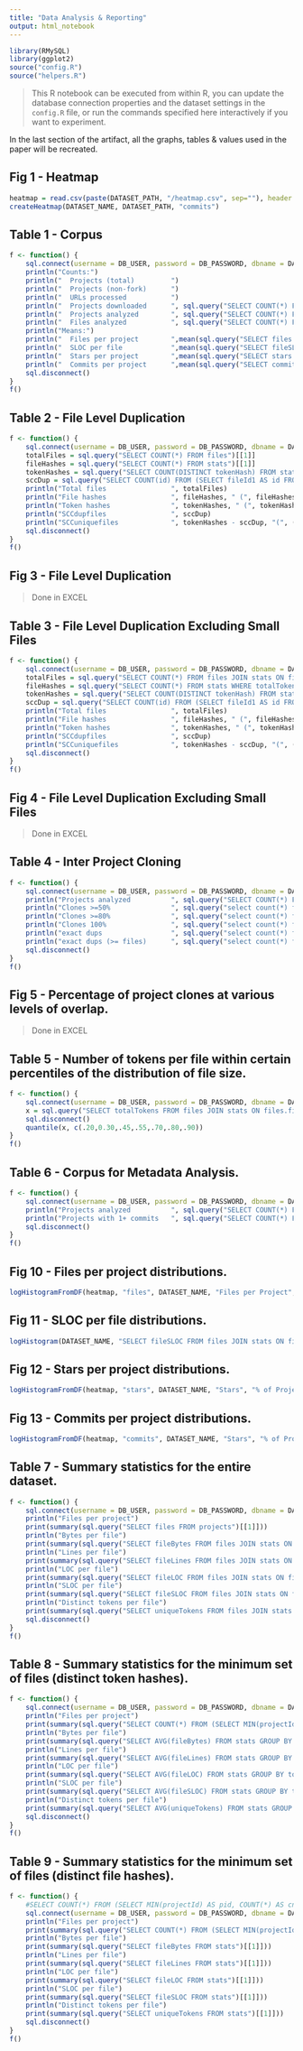 ```yaml
---
title: "Data Analysis & Reporting"
output: html_notebook
---
```


```r
library(RMySQL)
library(ggplot2)
source("config.R")
source("helpers.R")
```

> This R notebook can be executed from within R, you can update the database connection properties and the dataset settings in the `config.R` file, or run the commands specified here interactively if you want to experiment.

In the last section of the artifact, all the graphs, tables & values used in the paper will be recreated. 

## Fig 1 - Heatmap

```r
heatmap = read.csv(paste(DATASET_PATH, "/heatmap.csv", sep=""), header = F, col.names = c("pid", "stars", "commits", "files", "originalFiles","containsClones"))
createHeatmap(DATASET_NAME, DATASET_PATH, "commits")
```

## Table 1 - Corpus

```r
f <- function() {
    sql.connect(username = DB_USER, password = DB_PASSWORD, dbname = DATASET_NAME, host = DB_HOST)
    println("Counts:")
    println("  Projects (total)         ")
    println("  Projects (non-fork)      ")
    println("  URLs processed           ")
    println("  Projects downloaded      ", sql.query("SELECT COUNT(*) FROM projects"))
    println("  Projects analyzed        ", sql.query("SELECT COUNT(*) FROM projects WHERE files > 0"))
    println("  Files analyzed           ", sql.query("SELECT COUNT(*) FROM files"))
    println("Means:")
    println("  Files per project        ",mean(sql.query("SELECT files FROM projects")[[1]]))
    println("  SLOC per file            ",mean(sql.query("SELECT fileSLOC FROM files JOIN stats ON files.fileHash = stats.fileHash")[[1]]))
    println("  Stars per project        ",mean(sql.query("SELECT stars FROM projects")[[1]]))
    println("  Commits per project      ",mean(sql.query("SELECT commits FROM projects")[[1]]))
    sql.disconnect()
}
f()
```

## Table 2 - File Level Duplication

```r
f <- function() {
    sql.connect(username = DB_USER, password = DB_PASSWORD, dbname = DATASET_NAME, host = DB_HOST)
    totalFiles = sql.query("SELECT COUNT(*) FROM files")[[1]]
    fileHashes = sql.query("SELECT COUNT(*) FROM stats")[[1]]
    tokenHashes = sql.query("SELECT COUNT(DISTINCT tokenHash) FROM stats")[[1]]
    sccDup = sql.query("SELECT COUNT(id) FROM (SELECT fileId1 AS id FROM CCPairs UNION SELECT fileId2 AS id FROM CCPairs) AS x")[[1]]
    println("Total files                ", totalFiles)
    println("File hashes                ", fileHashes, " (", fileHashes/totalFiles, "%)")
    println("Token hashes               ", tokenHashes, " (", tokenHashes/totalFiles, "%)")
    println("SCCdupfiles                ", sccDup)
    println("SCCuniquefiles             ", tokenHashes - sccDup, "(", (tokenHashes - sccDup) / totalFiles, "%)")
    sql.disconnect()
}
f()
```

## Fig 3 - File Level Duplication

> Done in EXCEL

## Table 3 - File Level Duplication Excluding Small Files

```r
f <- function() {
    sql.connect(username = DB_USER, password = DB_PASSWORD, dbname = DATASET_NAME, host = DB_HOST)
    totalFiles = sql.query("SELECT COUNT(*) FROM files JOIN stats ON files.fileHash = stats.fileHash WHERE totalTokens >= 50")[[1]]
    fileHashes = sql.query("SELECT COUNT(*) FROM stats WHERE totalTokens >= 50")[[1]]
    tokenHashes = sql.query("SELECT COUNT(DISTINCT tokenHash) FROM stats WHERE totalTokens >= 50")[[1]]
    sccDup = sql.query("SELECT COUNT(id) FROM (SELECT fileId1 AS id FROM CCPairs UNION SELECT fileId2 AS id FROM CCPairs) AS x JOIN files ON id = fileId JOIN stats ON files.fileHash = stats.fileHash WHERE totalTokens >=50")[[1]]
    println("Total files                ", totalFiles)
    println("File hashes                ", fileHashes, " (", fileHashes/totalFiles, "%)")
    println("Token hashes               ", tokenHashes, " (", tokenHashes/totalFiles, "%)")
    println("SCCdupfiles                ", sccDup)
    println("SCCuniquefiles             ", tokenHashes - sccDup, "(", (tokenHashes - sccDup) / totalFiles, "%)")
    sql.disconnect()
}
f()
```

## Fig 4 - File Level Duplication Excluding Small Files

> Done in EXCEL

## Table 4 - Inter Project Cloning

```r
f <- function() {
    sql.connect(username = DB_USER, password = DB_PASSWORD, dbname = DATASET_NAME, host = DB_HOST)
    println("Projects analyzed          ", sql.query("SELECT COUNT(*) FROM projects WHERE files > 0"))
    println("Clones >=50%               ", sql.query("select count(*) from (select distinct cloneId from projectClones where cloneCloningPercent >= 50 union select distinct hostId from projectClones where hostAffectedPercent >= 50) as combined"))
    println("Clones >=80%               ", sql.query("select count(*) from (select distinct cloneId from projectClones where cloneCloningPercent >= 80 union select distinct hostId from projectClones where hostAffectedPercent >= 80) as combined"))
    println("Clones 100%                ", sql.query("select count(*) from (select distinct cloneId from projectClones where cloneCloningPercent = 100 union select distinct hostId from projectClones where hostAffectedPercent = 100) as combined"))
    println("exact dups                 ", sql.query("select count(*) from (select distinct cloneId from projectClones where cloneCloningPercent = 100 and hostAffectedPercent = 100 union select distinct hostId from projectClones where cloneCloningPercent = 100 and hostAffectedPercent = 100) as combined"))
    println("exact dups (>= files)      ", sql.query("select count(*) from (select distinct cloneId from projectClones where cloneCloningPercent = 100 and hostAffectedPercent = 100 and cloneTotalFiles >= 10 union select distinct hostId from projectClones where cloneCloningPercent = 100 and hostAffectedPercent = 100 and hostTotalFiles >= 10) as combined"))
    sql.disconnect()
}
f()
```

## Fig 5 - Percentage of project clones at various levels of overlap.

> Done in EXCEL

## Table 5 -  Number of tokens per file within certain percentiles of the distribution of file size.

```r
f <- function() {
    sql.connect(username = DB_USER, password = DB_PASSWORD, dbname = DATASET_NAME, host = DB_HOST)
    x = sql.query("SELECT totalTokens FROM files JOIN stats ON files.fileHash = stats.fileHash")[[1]]
    sql.disconnect()
    quantile(x, c(.20,0.30,.45,.55,.70,.80,.90))
}
f()
```

## Table 6 - Corpus for Metadata Analysis.

```r
f <- function() {
    sql.connect(username = DB_USER, password = DB_PASSWORD, dbname = DATASET_NAME, host = DB_HOST)
    println("Projects analyzed          ", sql.query("SELECT COUNT(*) FROM projects WHERE files > 0"))
    println("Projects with 1+ commits   ", sql.query("SELECT COUNT(*) FROM projects WHERE files > 0 AND commits > 0"))
    sql.disconnect()
}
f()
```

## Fig 10 - Files per project distributions.

```r
logHistogramFromDF(heatmap, "files", DATASET_NAME, "Files per Project", "% of Projects", "Hist_files_per_project.pdf")
```


## Fig 11 - SLOC per file distributions.

```r
logHistogram(DATASET_NAME, "SELECT fileSLOC FROM files JOIN stats ON files.fileHash = stats.fileHash ORDER BY RAND() LIMIT 1000000", DATASET_NAME, "SLOC", "% of projects", "Hist_sloc_per_file.pdf")
```


## Fig 12 - Stars per project distributions.

```r
logHistogramFromDF(heatmap, "stars", DATASET_NAME, "Stars", "% of Projects", "Hist_stars_per_project.pdf")
```


## Fig 13 - Commits per project distributions.

```r
logHistogramFromDF(heatmap, "commits", DATASET_NAME, "Stars", "% of Projects", "Hist_commits_per_project.pdf")
```

## Table 7 -  Summary statistics for the entire dataset.

```r
f <- function() {
    sql.connect(username = DB_USER, password = DB_PASSWORD, dbname = DATASET_NAME, host = DB_HOST)
    println("Files per project")
    print(summary(sql.query("SELECT files FROM projects")[[1]]))
    println("Bytes per file")
    print(summary(sql.query("SELECT fileBytes FROM files JOIN stats ON files.fileHash = stats.fileHash")[[1]]))
    println("Lines per file")
    print(summary(sql.query("SELECT fileLines FROM files JOIN stats ON files.fileHash = stats.fileHash")[[1]]))
    println("LOC per file")
    print(summary(sql.query("SELECT fileLOC FROM files JOIN stats ON files.fileHash = stats.fileHash")[[1]]))
    println("SLOC per file")
    print(summary(sql.query("SELECT fileSLOC FROM files JOIN stats ON files.fileHash = stats.fileHash")[[1]]))
    println("Distinct tokens per file")
    print(summary(sql.query("SELECT uniqueTokens FROM files JOIN stats ON files.fileHash = stats.fileHash")[[1]]))
    sql.disconnect()
}
f()
```

## Table 8 - Summary statistics for the minimum set of files (distinct token hashes).

```r
f <- function() {
    sql.connect(username = DB_USER, password = DB_PASSWORD, dbname = DATASET_NAME, host = DB_HOST)
    println("Files per project")
    print(summary(sql.query("SELECT COUNT(*) FROM (SELECT MIN(projectId) AS pid, COUNT(*) AS cnt FROM files JOIN stats ON files.fileHash = stats.fileHash GROUP BY tokenHash) AS x WHERE x.cnt = 1 GROUP BY x.pid")[[1]]))
    println("Bytes per file")
    print(summary(sql.query("SELECT AVG(fileBytes) FROM stats GROUP BY tokenHash")[[1]]))
    println("Lines per file")
    print(summary(sql.query("SELECT AVG(fileLines) FROM stats GROUP BY tokenHash")[[1]]))
    println("LOC per file")
    print(summary(sql.query("SELECT AVG(fileLOC) FROM stats GROUP BY tokenHash")[[1]]))
    println("SLOC per file")
    print(summary(sql.query("SELECT AVG(fileSLOC) FROM stats GROUP BY tokenHash")[[1]]))
    println("Distinct tokens per file")
    print(summary(sql.query("SELECT AVG(uniqueTokens) FROM stats GROUP BY tokenHash")[[1]]))
    sql.disconnect()
}
f()
```

## Table 9 - Summary statistics for the minimum set of files (distinct file hashes).

```r
f <- function() {
    #SELECT COUNT(*) FROM (SELECT MIN(projectId) AS pid, COUNT(*) AS cnt FROM files GROUP BY fileHash) AS x WHERE x.cnt = 1 GROUP BY x.pid
    sql.connect(username = DB_USER, password = DB_PASSWORD, dbname = DATASET_NAME, host = DB_HOST)
    println("Files per project")
    print(summary(sql.query("SELECT COUNT(*) FROM (SELECT MIN(projectId) AS pid, COUNT(*) AS cnt FROM files GROUP BY fileHash) AS x WHERE x.cnt = 1 GROUP BY x.pid")[[1]]))
    println("Bytes per file")
    print(summary(sql.query("SELECT fileBytes FROM stats")[[1]]))
    println("Lines per file")
    print(summary(sql.query("SELECT fileLines FROM stats")[[1]]))
    println("LOC per file")
    print(summary(sql.query("SELECT fileLOC FROM stats")[[1]]))
    println("SLOC per file")
    print(summary(sql.query("SELECT fileSLOC FROM stats")[[1]]))
    println("Distinct tokens per file")
    print(summary(sql.query("SELECT uniqueTokens FROM stats")[[1]]))
    sql.disconnect()
}
f()
```
